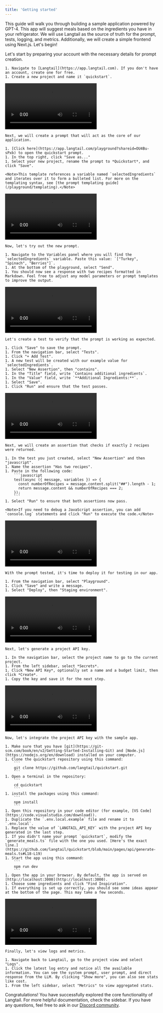 ```yaml
---
title: 'Getting started'
---
```

This guide will walk you through building a sample application powered by GPT-4. This app will suggest meals based on the ingredients you have in your refrigerator. We will use Langtail as the source of truth for the prompt, tests, logging, and metrics. Additionally, we will create a simple frontend using Next.js. Let's begin!

<Steps>

  <Step title="Prepare your account">
    Let's start by preparing your account with the necessary details for prompt creation.

    1. Navigate to [Langtail](https://app.langtail.com). If you don't have an account, create one for free.
    1. Create a new project and name it `quickstart`.
  </Step>

  <Step title="Create a prompt">
    <video
      controls
      className="w-full aspect-video"
      src="/images/quickstart/step2.mp4"
    ></video>

    Next, we will create a prompt that will act as the core of our application.

    1. [Click here](https://app.langtail.com/playground?shareid=OU4Bu-sPxb) to open the quickstart prompt.
    1. In the top right, click "Save as..."
    1. Select your new project, rename the prompt to *Quickstart*, and click "Save".

    <Note>This template references a variable named `selectedIngredients` and iterates over it to form a bulleted list. For more on the templating syntax, see [the prompt templating guide](/playground/templating).</Note>
  </Step>

  <Step title="Try the prompt">
    <video
      controls
      className="w-full aspect-video"
      src="/images/quickstart/step3.mp4"
    ></video>

    Now, let's try out the new prompt.

    1. Navigate to the Variables panel where you will find the `selectedIngredients` variable. Paste this value: `["Turkey", "Spinach", "Berries"]`.
    1. At the bottom of the playground, select "Send".
    1. You should now see a response with two recipes formatted in Markdown. Feel free to adjust any model parameters or prompt templates to improve the output.
  </Step>

  <Step title="Create a basic test">
    <video
      controls
      className="w-full aspect-video"
      src="/images/quickstart/step4.mp4"
    ></video>

    Let's create a test to verify that the prompt is working as expected.

    1. Click "Save" to save the prompt.
    1. From the navigation bar, select "Tests".
    1. Click "+ Add Test".
    1. A new test will be created with our example value for `selectedIngredients`.
    1. Select "New Assertion", then "contains".
    1. In the "Title" field, write `Contains additional ingredients`.
    1. In the "Value" field, write `**Additional Ingredients:**`.
    1. Select "Save".
    1. Click "Run" and ensure that the test passes.
  </Step>

  <Step title="Create a more complex assertion">
    <video
      controls
      className="w-full aspect-video"
      src="/images/quickstart/step5.mp4"
    ></video>

    Next, we will create an assertion that checks if exactly 2 recipes were returned.

    1. In the test you just created, select "New Assertion" and then "javascript".
    1. Name the assertion "Has two recipes".
    1. Paste in the following code:
        ```javascript
        test(async ({ message, variables }) => {
          const numberOfRecipes = message.content.split("##").length - 1;
          return message.content && numberOfRecipes === 2;
        });
        ```
    1. Select "Run" to ensure that both assertions now pass.

    <Note>If you need to debug a JavaScript assertion, you can add `console.log` statements and click "Run" to execute the code.</Note>
  </Step>

  <Step title="Deploy the prompt">
    <video
      controls
      className="w-full aspect-video"
      src="/images/quickstart/step6.mp4"
    ></video>

    With the prompt tested, it's time to deploy it for testing in our app.

    1. From the navigation bar, select "Playground".
    1. Click "Save" and write a message.
    1. Select "Deploy", then "Staging environment".
  </Step>

  <Step title="Generate a project API key">
    <video
      controls
      className="w-full aspect-video"
      src="/images/quickstart/step7.mp4"
    ></video>

    Next, let's generate a project API key.

    1. In the navigation bar, select the project name to go to the current project.
    1. From the left sidebar, select *Secrets*.
    1. Click *New API Key*, optionally set a name and a budget limit, then click *Create*.
    1. Copy the key and save it for the next step.
  </Step>

  <Step title="Integrate with the sample app">
    <video
      controls
      className="w-full aspect-video"
      src="/images/quickstart/step8.mp4"
    ></video>

    Now, let's integrate the project API key with the sample app.

    1. Make sure that you have [git](https://git-scm.com/book/en/v2/Getting-Started-Installing-Git) and [Node.js](https://nodejs.org/en/download) installed on your computer.
    1. Clone the quickstart repository using this command:
        ```
        git clone https://github.com/langtail/quickstart.git
        ```
    1. Open a terminal in the repository:
        ```
        cd quickstart
        ```
    1. install the packages using this command:
        ```
        npm install
        ```
    1. Open this repository in your code editor (for example, [VS Code](https://code.visualstudio.com/download)).
    1. Duplicate the `.env.local.example` file and rename it to `.env.local`.
    1. Replace the value of `LANGTAIL_API_KEY` with the project API key generated in the last step.
    1. If you didn't name your prompt `quickstart`, modify the `generate_meals.ts` file with the one you used. [Here's the exact line.](https://github.com/langtail/quickstart/blob/main/pages/api/generate-meals.ts#L18-L19)
    1. Start the app using this command:
        ```
        npm run dev
        ```
    1. Open the app in your browser. By default, the app is served on [http://localhost:3000](http://localhost:3000).
    1. Choose some ingredients and click "Find Inspiration".
    1. If everything is set up correctly, you should see some ideas appear at the bottom of the page. This may take a few seconds.
  </Step>

  <Step title="View logs and metrics">
    <video
      controls
      className="w-full aspect-video"
      src="/images/quickstart/step9.mp4"
    ></video>

    Finally, let's view logs and metrics.

    1. Navigate back to Langtail, go to the project view and select "Logs".
    1. Click the latest log entry and notice all the available information. You can see the system prompt, user prompt, and direct response from the LLM. By clicking "Show more", you can also see stats like cost.
    1. From the left sidebar, select "Metrics" to view aggregated stats.
  </Step>
</Steps>

Congratulations! You have successfully explored the core functionality of Langtail. For more helpful documentation, check the sidebar. If you have any questions, feel free to ask in our [Discord community](https://discord.com/invite/PpNqWYdBCS).

